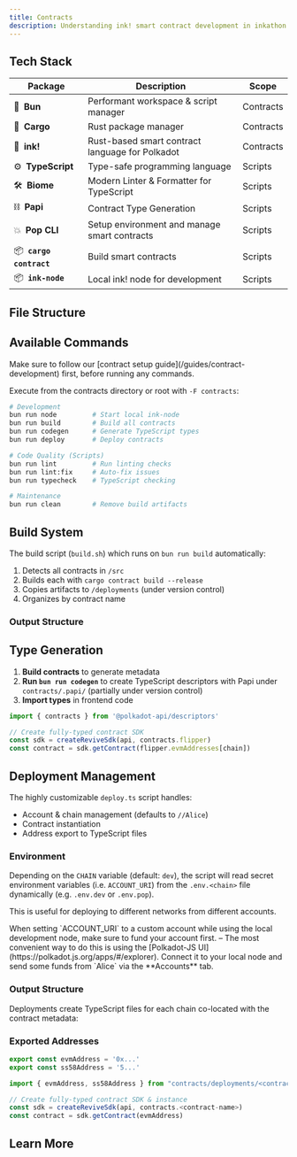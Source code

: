 ```yaml
---
title: Contracts
description: Understanding ink! smart contract development in inkathon
---
```



## Tech Stack

| Package                 | Description                                     | Scope     |
| ----------------------- | ----------------------------------------------- | --------- |
| 🥟 **Bun**              | Performant workspace & script manager           | Contracts |
| 🚢 **Cargo**            | Rust package manager                            | Contracts |
| 🦑 **ink!**             | Rust-based smart contract language for Polkadot | Contracts |
| ⚙️ **TypeScript**       | Type-safe programming language                  | Scripts   |
| 🛠️ **Biome**            | Modern Linter & Formatter for TypeScript        | Scripts   |
| ⛓️ **Papi**             | Contract Type Generation                        | Scripts   |
| 💥 **Pop CLI**          | Setup environment and manage smart contracts    | Scripts   |
| 📦 **`cargo contract`** | Build smart contracts                           | Scripts   |
| 📦 **`ink-node`**       | Local ink! node for development                 | Scripts   |

## File Structure

<Files>
  <Folder name="contracts" defaultOpen>
    <Folder name="src" defaultOpen>
      <Folder name="flipper">
        <File name="lib.rs" />
        <File name="Cargo.toml" />
      </Folder>
      <Folder name="your-contract">
        <File name="lib.rs" />
        <File name="Cargo.toml" />
      </Folder>
    </Folder>
    <Folder name="deployments">
      <Folder name="flipper">
        <File name="flipper.contract" />
        <File name="flipper.json" />
        <File name="flipper.polkavm" />
        <File name="dev.ts" />
        <File name="pop.ts" />
      </Folder>
    </Folder>
    <Folder name="scripts">
      <File name="deploy.ts" />
    </Folder>
    <Folder name=".papi">
      <Folder name="descriptors">
        <File name="package.json" />
      </Folder>
    </Folder>
    <File name="package.json" />
    <File name="build.sh" />
    <File name="codegen.sh" />
    <File name="deploy.sh" />
    <File name="Cargo.toml" />
  </Folder>
</Files>

## Available Commands

<Callout title="Setup Environment">
  Make sure to follow our [contract setup guide](/guides/contract-development) first, before running
  any commands.
</Callout>

Execute from the contracts directory or root with `-F contracts`:

```bash
# Development
bun run node         # Start local ink-node
bun run build        # Build all contracts
bun run codegen      # Generate TypeScript types
bun run deploy       # Deploy contracts

# Code Quality (Scripts)
bun run lint         # Run linting checks
bun run lint:fix     # Auto-fix issues
bun run typecheck    # TypeScript checking

# Maintenance
bun run clean        # Remove build artifacts
```

## Build System

The build script (`build.sh`) which runs on `bun run build` automatically:

1. Detects all contracts in `/src`
2. Builds each with `cargo contract build --release`
3. Copies artifacts to `/deployments` (under version control)
4. Organizes by contract name

### Output Structure

<Files>
  <Folder name="deployments" defaultOpen>
    <Folder name="<contract-name>" defaultOpen>
      <File name="<contract-name>.contract" />
      <File name="<contract-name>.json" />
      <File name="<contract-name>.polkavm" />
    </Folder>
  </Folder>
</Files>

## Type Generation

1. **Build contracts** to generate metadata
2. **Run `bun run codegen`** to create TypeScript descriptors with Papi under `contracts/.papi/` (partially under version control)
3. **Import types** in frontend code

```typescript title="Frontend"
import { contracts } from '@polkadot-api/descriptors'

// Create fully-typed contract SDK
const sdk = createReviveSdk(api, contracts.flipper)
const contract = sdk.getContract(flipper.evmAddresses[chain])
```

## Deployment Management

The highly customizable `deploy.ts` script handles:

- Account & chain management (defaults to `//Alice`)
- Contract instantiation
- Address export to TypeScript files

### Environment

Depending on the `CHAIN` variable (default: `dev`), the script will read secret environment variables (i.e. `ACCOUNT_URI`) from the `.env.<chain>` file dynamically (e.g. `.env.dev` or `.env.pop`).

This is useful for deploying to different networks from different accounts.

<Callout title="Deployment Gas Fees">
  When setting `ACCOUNT_URI` to a custom account while using the local development node, make sure
  to fund your account first. – The most convenient way to do this is using the [Polkadot-JS
  UI](https://polkadot.js.org/apps/#/explorer). Connect it to your local node and send some funds
  from `Alice` via the **Accounts** tab.
</Callout>

### Output Structure

Deployments create TypeScript files for each chain co-located with the contract metadata:

<Files>
  <Folder name="deployments" defaultOpen>
    <Folder name="<contract-name>" defaultOpen>
      <File name="<chain-name>.ts" />
    </Folder>
  </Folder>
</Files>

### Exported Addresses

```typescript title="deployments/<contract-name>/<chain-name>.ts"
export const evmAddress = '0x...'
export const ss58Address = '5...'
```

```typescript title="Frontend"
import { evmAddress, ss58Address } from "contracts/deployments/<contract-name>/<chain-name>"

// Create fully-typed contract SDK & instance
const sdk = createReviveSdk(api, contracts.<contract-name>)
const contract = sdk.getContract(evmAddress)
```

## Learn More

<Cards>
  <Card
    title="Project Structure"
    description="Learn more about the project structure"
    href="/learn/structure"
  />
  <Card
    title="Frontend Architecture"
    description="Learn more about the Next.js frontend"
    href="/learn/frontend"
  />
  <Card
    title="Command Cheat Sheet"
    description="Learn all commands for the perfect workflow"
    href="/resources/commands"
  />
  <Card
    title="Setup Contract Development"
    description="Setup your local ink! development environment"
    href="/guides/contract-development"
  />
</Cards>

